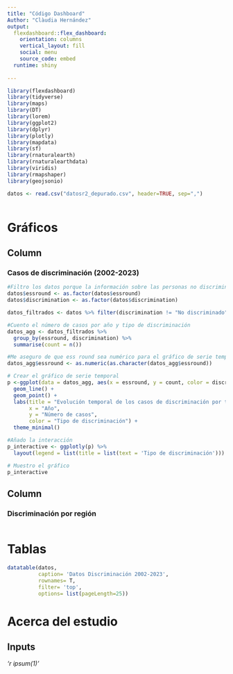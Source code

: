 ```yaml
---
title: "Código Dashboard"
Author: "Clàudia Hernández"
output: 
  flexdashboard::flex_dashboard:
    orientation: columns
    vertical_layout: fill
    social: menu
    source_code: embed
  runtime: shiny
  
---
```


```r

library(flexdashboard)
library(tidyverse)
library(maps)
library(DT)
library(lorem)
library(ggplot2)
library(dplyr)
library(plotly)
library(mapdata)
library(sf)
library(rnaturalearth)
library(rnaturalearthdata)
library(viridis)
library(rmapshaper)
library(geojsonio)
```

```r
datos <- read.csv("datosr2_depurado.csv", header=TRUE, sep=",")
```

```r

```

Gráficos {data-icon=fa-signal}
=========================================
Column {data-width=450}
-----------------------------------------------------------------------

### Casos de discriminación (2002-2023)

```r
#Filtro los datos porque la información sobre las personas no discriminadas no es interesante para el objetivo
datos$essround <- as.factor(datos$essround)
datos$discrimination <- as.factor(datos$discrimination)

datos_filtrados <- datos %>% filter(discrimination != "No discriminado")

#Cuento el número de casos por año y tipo de discriminación
datos_agg <- datos_filtrados %>%
  group_by(essround, discrimination) %>%
  summarise(count = n())

#Me aseguro de que ess round sea numérico para el gráfico de serie temporal
datos_agg$essround <- as.numeric(as.character(datos_agg$essround))

# Crear el gráfico de serie temporal
p <-ggplot(data = datos_agg, aes(x = essround, y = count, color = discrimination, group = discrimination)) +
  geom_line() +
  geom_point() +
  labs(title = "Evolución temporal de los casos de discriminación por tipo",
       x = "Año",
       y = "Número de casos",
       color = "Tipo de discriminación") +
  theme_minimal()

#Añado la interacción
p_interactive <- ggplotly(p) %>% 
  layout(legend = list(title = list(text = 'Tipo de discriminación')))

# Muestro el gráfico
p_interactive

```

Column {data-width=550}
-----------------------------------------------------------------------

### Discriminación por región

```r




```


Tablas {data-icon=fa-table}
=========================================

```r
datatable(datos,
          caption= 'Datos Discriminación 2002-2023',
          rownames= T,
          filter= 'top',
          options= list(pageLength=25))
```


Acerca del estudio {data-icon=fa-globe}
========================================

Inputs{.sidebar data-height=400}
----------------
*'r ipsum(1)'*
